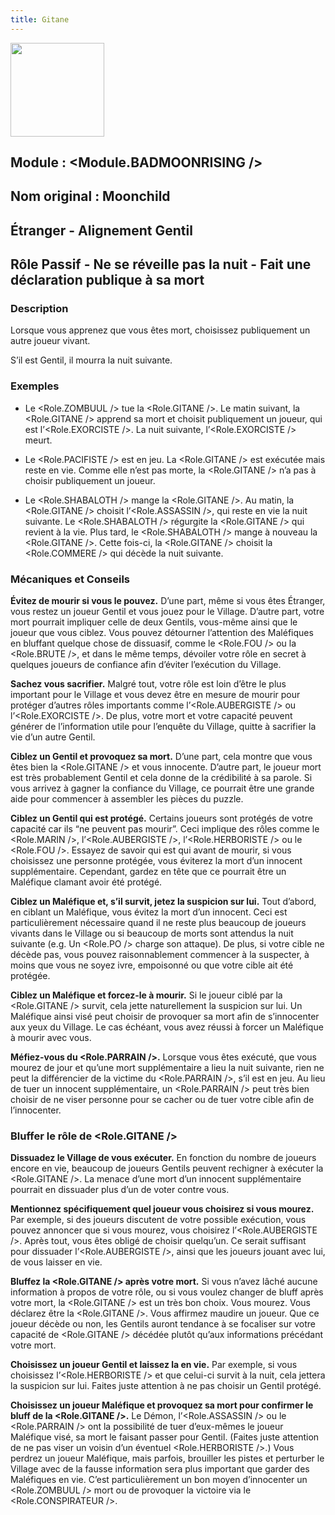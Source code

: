 ```yaml
---
title: Gitane
---
```



<img src='/img/blood-on-the-clocktower/roles/gitane.png' height='150' />


## Module : <Module.BADMOONRISING />

## Nom original : Moonchild

## Étranger - Alignement Gentil

## Rôle Passif - Ne se réveille pas la nuit - Fait une déclaration publique à sa mort

### Description

Lorsque vous apprenez que vous êtes mort, choisissez publiquement un autre joueur vivant.

S’il est Gentil, il mourra la nuit suivante.

### Exemples

- Le <Role.ZOMBUUL /> tue la <Role.GITANE />. Le matin suivant, la <Role.GITANE /> apprend sa mort et choisit publiquement un joueur, qui est l’<Role.EXORCISTE />. La nuit suivante, l’<Role.EXORCISTE /> meurt.

- Le <Role.PACIFISTE /> est en jeu. La <Role.GITANE /> est exécutée mais reste en vie. Comme elle n’est pas morte, la <Role.GITANE /> n’a pas à choisir publiquement un joueur.

- Le <Role.SHABALOTH /> mange la <Role.GITANE />. Au matin, la <Role.GITANE /> choisit l’<Role.ASSASSIN />, qui reste en vie la nuit suivante. Le <Role.SHABALOTH /> régurgite la <Role.GITANE /> qui revient à la vie. Plus tard, le <Role.SHABALOTH /> mange à nouveau la <Role.GITANE />. Cette fois-ci, la <Role.GITANE /> choisit la <Role.COMMERE /> qui décède la nuit suivante.

### Mécaniques et Conseils

**Évitez de mourir si vous le pouvez.** D’une part, même si vous êtes Étranger, vous restez un joueur Gentil et vous jouez pour le Village. D’autre part, votre mort pourrait impliquer celle de deux Gentils, vous-même ainsi que le joueur que vous ciblez. Vous pouvez détourner l’attention des Maléfiques en bluffant quelque chose de dissuasif, comme le <Role.FOU /> ou la <Role.BRUTE />, et dans le même temps, dévoiler votre rôle en secret à quelques joueurs de confiance afin d’éviter l’exécution du Village.

**Sachez vous sacrifier.** Malgré tout, votre rôle est loin d’être le plus important pour le Village et vous devez être en mesure de mourir pour protéger d’autres rôles importants comme l’<Role.AUBERGISTE /> ou l’<Role.EXORCISTE />. De plus, votre mort et votre capacité peuvent générer de l’information utile pour l’enquête du Village, quitte à sacrifier la vie d’un autre Gentil.

**Ciblez un Gentil et provoquez sa mort.** D’une part, cela montre que vous êtes bien la <Role.GITANE /> et vous innocente. D’autre part, le joueur mort est très probablement Gentil et cela donne de la crédibilité à sa parole. Si vous arrivez à gagner la confiance du Village, ce pourrait être une grande aide pour commencer à assembler les pièces du puzzle.

**Ciblez un Gentil qui est protégé.** Certains joueurs sont protégés de votre capacité car ils “ne peuvent pas mourir”. Ceci implique des rôles comme le <Role.MARIN />, l’<Role.AUBERGISTE />, l’<Role.HERBORISTE /> ou le <Role.FOU />. Essayez de savoir qui est qui avant de mourir, si vous choisissez une personne protégée, vous éviterez la mort d’un innocent supplémentaire. Cependant, gardez en tête que ce pourrait être un Maléfique clamant avoir été protégé.

**Ciblez un Maléfique et, s’il survit, jetez la suspicion sur lui.** Tout d’abord, en ciblant un Maléfique, vous évitez la mort d’un innocent. Ceci est particulièrement nécessaire quand il ne reste plus beaucoup de joueurs vivants dans le Village ou si beaucoup de morts sont attendus la nuit suivante (e.g. Un <Role.PO /> charge son attaque). De plus, si votre cible ne décède pas, vous pouvez raisonnablement commencer à la suspecter, à moins que vous ne soyez ivre, empoisonné ou que votre cible ait été protégée.

**Ciblez un Maléfique et forcez-le à mourir.** Si le joueur ciblé par la <Role.GITANE /> survit, cela jette naturellement la suspicion sur lui. Un Maléfique ainsi visé peut choisir de provoquer sa mort afin de s’innocenter aux yeux du Village. Le cas échéant, vous avez réussi à forcer un Maléfique à mourir avec vous.

**Méfiez-vous du <Role.PARRAIN />.** Lorsque vous êtes exécuté, que vous mourez de jour et qu’une mort supplémentaire a lieu la nuit suivante, rien ne peut la différencier de la victime du <Role.PARRAIN />, s’il est en jeu. Au lieu de tuer un innocent supplémentaire, un <Role.PARRAIN /> peut très bien choisir de ne viser personne pour se cacher ou de tuer votre cible afin de l’innocenter.

### Bluffer le rôle de <Role.GITANE />

**Dissuadez le Village de vous exécuter.** En fonction du nombre de joueurs encore en vie, beaucoup de joueurs Gentils peuvent rechigner à exécuter la <Role.GITANE />. La menace d’une mort d’un innocent supplémentaire pourrait en dissuader plus d’un de voter contre vous.

**Mentionnez spécifiquement quel joueur vous choisirez si vous mourez.** Par exemple, si des joueurs discutent de votre possible exécution, vous pouvez annoncer que si vous mourez, vous choisirez l’<Role.AUBERGISTE />. Après tout, vous êtes obligé de choisir quelqu’un. Ce serait suffisant pour dissuader l’<Role.AUBERGISTE />, ainsi que les joueurs jouant avec lui, de vous laisser en vie.

**Bluffez la <Role.GITANE /> après votre mort.** Si vous n’avez lâché aucune information à propos de votre rôle, ou si vous voulez changer de bluff après votre mort, la <Role.GITANE /> est un très bon choix. Vous mourez. Vous déclarez être la <Role.GITANE />. Vous affirmez maudire un joueur. Que ce joueur décède ou non, les Gentils auront tendance à se focaliser sur votre capacité de <Role.GITANE /> décédée plutôt qu’aux informations précédant votre mort.

**Choisissez un joueur Gentil et laissez la en vie.** Par exemple, si vous choisissez l’<Role.HERBORISTE /> et que celui-ci survit à la nuit, cela jettera la suspicion sur lui. Faites juste attention à ne pas choisir un Gentil protégé.

**Choisissez un joueur Maléfique et provoquez sa mort pour confirmer le bluff de la <Role.GITANE />.** Le Démon, l’<Role.ASSASSIN /> ou le <Role.PARRAIN /> ont la possibilité de tuer d’eux-mêmes le joueur Maléfique visé, sa mort le faisant passer pour Gentil. (Faites juste attention de ne pas viser un voisin d’un éventuel <Role.HERBORISTE />.) Vous perdrez un joueur Maléfique, mais parfois, brouiller les pistes et perturber le Village avec de la fausse information sera plus important que garder des Maléfiques en vie. C’est particulièrement un bon moyen d’innocenter un <Role.ZOMBUUL /> mort ou de provoquer la victoire via le <Role.CONSPIRATEUR />.

